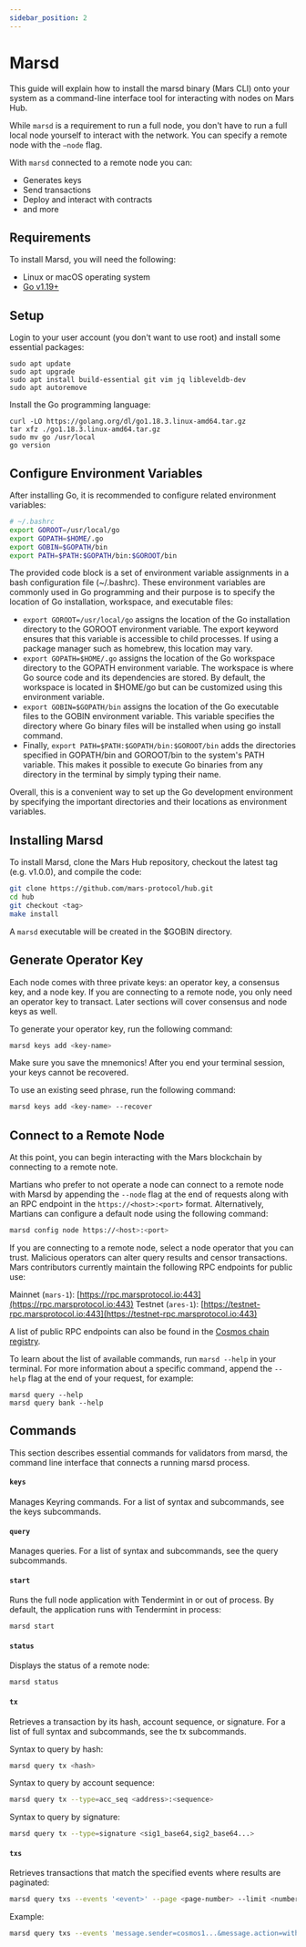 ```yaml
---
sidebar_position: 2
---
```


# Marsd

This guide will explain how to install the marsd binary (Mars CLI) onto your system as a command-line interface tool for interacting with nodes on Mars Hub. 

While `marsd` is a requirement to run a full node, you don't have to run a full local node yourself to interact with the network. You can specify a remote node with the `—node` flag. 

With `marsd` connected to a remote node you can:
- Generates keys 
- Send transactions 
- Deploy and interact with contracts
- and more

## Requirements

To install Marsd, you will need the following: 

- Linux or macOS operating system
- [Go v1.19+](https://go.dev/dl/)


## Setup

Login to your user account (you don't want to use root) and install some essential packages:

```shell
sudo apt update
sudo apt upgrade
sudo apt install build-essential git vim jq libleveldb-dev
sudo apt autoremove
```

Install the Go programming language:

```shell
curl -LO https://golang.org/dl/go1.18.3.linux-amd64.tar.gz
tar xfz ./go1.18.3.linux-amd64.tar.gz
sudo mv go /usr/local
go version
```

## Configure Environment Variables 

After installing Go, it is recommended to configure related environment variables:


```bash
# ~/.bashrc
export GOROOT=/usr/local/go
export GOPATH=$HOME/.go
export GOBIN=$GOPATH/bin
export PATH=$PATH:$GOPATH/bin:$GOROOT/bin
```

The provided code block is a set of environment variable assignments in a bash configuration file (~/.bashrc). These environment variables are commonly used in Go programming and their purpose is to specify the location of Go installation, workspace, and executable files:

- `export GOROOT=/usr/local/go` assigns the location of the Go installation directory to the GOROOT environment variable. The export keyword ensures that this variable is accessible to child processes. If using a package manager such as homebrew, this location may vary.
- `export GOPATH=$HOME/.go` assigns the location of the Go workspace directory to the GOPATH environment variable. The workspace is where Go source code and its dependencies are stored. By default, the workspace is located in $HOME/go but can be customized using this environment variable. 
- `export GOBIN=$GOPATH/bin` assigns the location of the Go executable files to the GOBIN environment variable. This variable specifies the directory where Go binary files will be installed when using go install command. 
- Finally, `export PATH=$PATH:$GOPATH/bin:$GOROOT/bin` adds the directories specified in GOPATH/bin and GOROOT/bin to the system's PATH variable. This makes it possible to execute Go binaries from any directory in the terminal by simply typing their name.

Overall, this is a convenient way to set up the Go development environment by specifying the important directories and their locations as environment variables.

## Installing Marsd

To install Marsd, clone the Mars Hub repository, checkout the latest tag (e.g. v1.0.0), and compile the code:

```bash
git clone https://github.com/mars-protocol/hub.git 
cd hub
git checkout <tag>
make install
```
A `marsd` executable will be created in the $GOBIN directory. 

## Generate Operator Key

Each node comes with three private keys: an operator key, a consensus key, and a node key. If you are connecting to a remote node, you only need an operator key to transact. Later sections will cover consensus and node keys as well. 

To generate your operator key, run the following command: 

```bash 
marsd keys add <key-name>
```

Make sure you save the mnemonics! After you end your terminal session, your keys cannot be recovered. 

To use an existing seed phrase, run the following command: 

```bash 
marsd keys add <key-name> --recover 
```

## Connect to a Remote Node 

At this point, you can begin interacting with the Mars blockchain by connecting to a remote note. 

Martians who prefer to not operate a node can connect to a remote node with Marsd by appending the `--node` flag at the end of requests along with an RPC endpoint in the `https://<host>:<port>` format. Alternatively, Martians can configure a default node using the following command: 
 
```bash 
marsd config node https://<host>:<port>
```

If you are connecting to a remote node, select a node operator that you can trust. Malicious operators can alter query results and censor transactions. Mars contributors currently maintain the following RPC endpoints for public use: 

Mainnet (`mars-1`): [https://rpc.marsprotocol.io:443](https://rpc.marsprotocol.io:443)
Testnet (`ares-1`): [https://testnet-rpc.marsprotocol.io:443](https://testnet-rpc.marsprotocol.io:443)

A list of public RPC endpoints can also be found in the [Cosmos chain registry](https://github.com/cosmos/chain-registry/blob/master/mars/chain.json). 

To learn about the list of available commands, run `marsd --help` in your terminal. For more information about a specific command, append the `--help` flag at the end of your request, for example: 

```
marsd query --help
marsd query bank --help
```

## Commands

This section describes essential commands for validators from marsd, the command line interface that connects a running marsd process.

#### `keys`

Manages Keyring commands. For a list of syntax and subcommands, see the keys subcommands.

#### `query`

Manages queries. For a list of syntax and subcommands, see the query subcommands. 

#### `start`

Runs the full node application with Tendermint in or out of process. By default, the application runs with Tendermint in process:

```bash
marsd start
```

#### `status`

Displays the status of a remote node:

```bash
marsd status
```

#### `tx`

Retrieves a transaction by its hash, account sequence, or signature. For a list of full syntax and subcommands, see the tx subcommands.

Syntax to query by hash:

```bash 
marsd query tx <hash>
```

Syntax to query by account sequence:

```bash
marsd query tx --type=acc_seq <address>:<sequence>
```

Syntax to query by signature:

```bash
marsd query tx --type=signature <sig1_base64,sig2_base64...>
```

#### `txs`

Retrieves transactions that match the specified events where results are paginated:

```bash
marsd query txs --events '<event>' --page <page-number> --limit <number-of-results>
```

Example:


```bash
marsd query txs --events 'message.sender=cosmos1...&message.action=withdraw_delegator_reward' --page 1 --limit 30
```